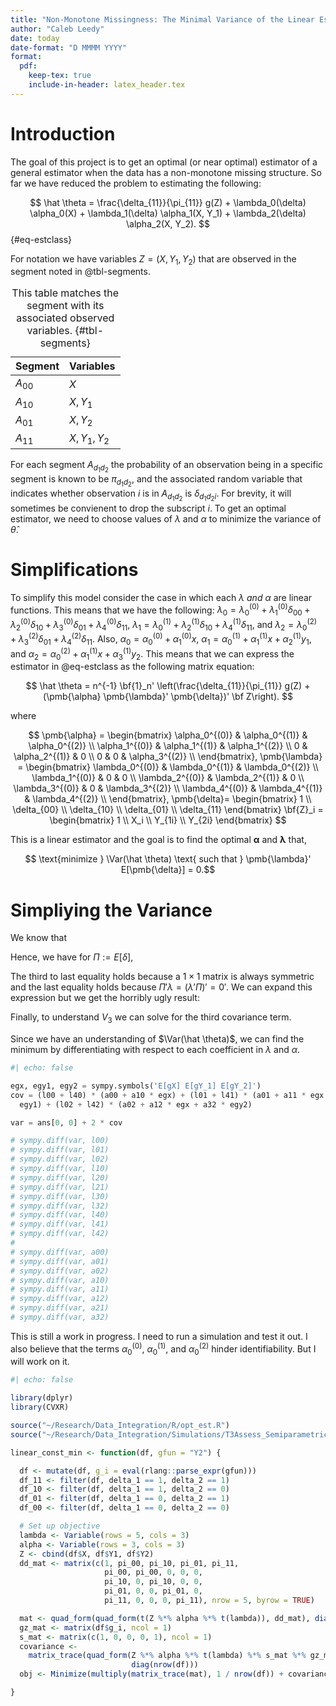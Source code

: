 ```yaml
---
title: "Non-Monotone Missingness: The Minimal Variance of the Linear Estimate"
author: "Caleb Leedy"
date: today
date-format: "D MMMM YYYY"
format: 
  pdf:
    keep-tex: true
    include-in-header: latex_header.tex
---
```


# Introduction

The goal of this project is to get an optimal (or near optimal) estimator of a
general estimator when the data has a non-monotone missing structure. So far we
have reduced the problem to estimating the following:

$$
\hat \theta = \frac{\delta_{11}}{\pi_{11}} g(Z) + 
\lambda_0(\delta) \alpha_0(X) +
\lambda_1(\delta) \alpha_1(X, Y_1) +
\lambda_2(\delta) \alpha_2(X, Y_2).
$$ {#eq-estclass}

For notation we have variables $Z = (X, Y_1, Y_2)$ that are observed in the
segment noted in @tbl-segments.

| Segment | Variables | 
| ------- | ----------|
| $A_{00}$| $X$       |
| $A_{10}$| $X, Y_1$  |
| $A_{01}$| $X, Y_2$  |
| $A_{11}$| $X, Y_1, Y_2$ |
: This table matches the segment with its associated observed variables. {#tbl-segments}

For each segment $A_{d_1 d_2}$ the probability of an observation being in a specific
segment is known to be $\pi_{d_1 d_2}$, and the associated random variable that
indicates whether observation $i$ is in $A_{d_1 d_2}$ is $\delta_{d_1 d_2 i}$.
For brevity, it will sometimes be convienent to drop the subscript $i$. To get
an optimal estimator, we need to choose values of $\lambda$ and $\alpha$ to
minimize the variance of $\hat \theta$.

# Simplifications

To simplify this model consider the case in which each $\lambda$ *and* $\alpha$
are linear functions. This means that we have the following: 
$\lambda_0 = \lambda_0^{(0)} + \lambda_1^{(0)}\delta_{00} + \lambda_2^{(0)}
\delta_{10} + \lambda_3^{(0)} \delta_{01} + \lambda_4^{(0)}\delta_{11}$,
$\lambda_1 = \lambda_0^{(1)} + \lambda_2^{(1)} \delta_{10} +
\lambda_4^{(1)}\delta_{11}$, and 
$\lambda_2 = \lambda_0^{(2)} + \lambda_3^{(2)} \delta_{01} +
\lambda_4^{(2)}\delta_{11}$. Also, 
$\alpha_0 = \alpha_0^{(0)} + \alpha_1^{(0)} x$, 
$\alpha_1 = \alpha_0^{(1)} + \alpha_1^{(1)} x + \alpha_2^{(1)} y_1$, and
$\alpha_2 = \alpha_0^{(2)} + \alpha_1^{(1)} x + \alpha_3^{(1)} y_2$. This means
that we can express the estimator in @eq-estclass as the following matrix
equation:

$$
\hat \theta = n^{-1} \bf{1}_n' \left(\frac{\delta_{11}}{\pi_{11}} g(Z) + 
(\pmb{\alpha} \pmb{\lambda}' \pmb{\delta})' \bf Z\right).
$$

where 

$$
\pmb{\alpha} = 
\begin{bmatrix}
\alpha_0^{(0)} & \alpha_0^{(1)} & \alpha_0^{(2)} \\
\alpha_1^{(0)} & \alpha_1^{(1)} & \alpha_1^{(2)} \\
0 & \alpha_2^{(1)} & 0 \\
0 & 0 & \alpha_3^{(2)} \\
\end{bmatrix},
\pmb{\lambda} = 
\begin{bmatrix}
\lambda_0^{(0)} & \lambda_0^{(1)} & \lambda_0^{(2)} \\
\lambda_1^{(0)} & 0 & 0 \\
\lambda_2^{(0)} & \lambda_2^{(1)} & 0 \\
\lambda_3^{(0)} & 0 & \lambda_3^{(2)} \\
\lambda_4^{(0)} & \lambda_4^{(1)} & \lambda_4^{(2)} \\
\end{bmatrix},
\pmb{\delta}= 
\begin{bmatrix}
1 \\ \delta_{00} \\ \delta_{10} \\ \delta_{01} \\ \delta_{11}
\end{bmatrix}
\bf{Z}_i = 
\begin{bmatrix}
1 \\ X_i \\ Y_{1i} \\ Y_{2i}
\end{bmatrix}
$$

This is a linear estimator and the goal is to find the optimal $\pmb{\alpha}$
and $\pmb{\lambda}$ that, 

$$ \text{minimize } \Var(\hat \theta) \text{ such that } 
\pmb{\lambda}' E[\pmb{\delta}] = 0.$$

# Simpliying the Variance

We know that 

\begin{align*}
\Var\left(\frac{\delta_{11}}{\pi_{11}}g(Z)) + 
  (\pmb \alpha \pmb \lambda' \pmb \delta)' \bf Z\right) 
&= \Var\left(\frac{\delta_{11}}{\pi_{11}}g(Z)\right) +
  \Var((\pmb \alpha \pmb \lambda' \pmb \delta)'\bf Z) +
  2 \Cov\left(\frac{\delta_{11}}{\pi_{11}}g(Z), 
  (\pmb \alpha \pmb \lambda' \pmb \delta)' \bf Z\right)\\
&:= V_1 + V_2 + V_3
\end{align*}

Hence, we have for $\Pi := E[\delta]$,

\begin{align*}
V_1 &= \Var\left(\frac{\delta_{11}}{\pi_{11}}g(Z)\right) \\ 
&= \Var\left(E\left[\frac{\delta_{11}}{\pi_{11}}g(Z) \mid Z\right]\right)
+ E\left[\Var\left(\frac{\delta_{11}}{\pi_{11}}g(Z) \mid Z\right)\right]\\
  &= E[g^2(Z)] - E[g(Z)]^2 + \frac{1}{\pi_{11}}E[g^2(Z)] - E[g^2(Z)] \\ 
  &= \frac{1}{\pi_{11}} E[g^2(Z)] - E[g(Z)]^2
\end{align*}

\begin{align*}
V_2 &= \Var((\alpha \lambda' \delta)'Z) \\ 
&= \Var(E[(\alpha \lambda' \delta)'Z \mid Z]) + 
E[\Var((\alpha \lambda' \delta)'Z \mid Z)] \\ 
&= \Pi' \lambda \alpha'  \Var(Z) \alpha \lambda' \Pi + 
E[Z'\alpha \lambda' \Var(\delta)\lambda \alpha' Z]\\
&= \Pi' \lambda \alpha'  (E[ZZ'] - E[Z]E[Z']) \alpha \lambda' \Pi + 
E[Z'\alpha \lambda' (E[\delta \delta'] - \Pi\Pi')\lambda \alpha' Z]\\
&= \Pi' \lambda \alpha'  E[ZZ'] \alpha \lambda' \Pi -
\Pi' \lambda \alpha' E[Z]E[Z'] \alpha \lambda' \Pi + 
E[Z'\alpha \lambda' E[\delta \delta']\lambda \alpha' Z] - 
E[Z'\alpha \lambda' \Pi\Pi'\lambda \alpha' Z]\\
&= \Pi' \lambda \alpha'  E[ZZ'] \alpha \lambda' \Pi -
\Pi' \lambda \alpha' E[Z]E[Z'] \alpha \lambda' \Pi + 
E[Z'\alpha \lambda' E[\delta \delta']\lambda \alpha' Z] - 
\Pi' \lambda \alpha' E[ZZ'] \alpha \lambda' \Pi \\
&= \Pi' \lambda \alpha' E[Z]E[Z'] \alpha \lambda' \Pi + 
E[Z'\alpha \lambda' E[\delta \delta']\lambda \alpha' Z] \\
&= E[Z'\alpha \lambda' E[\delta \delta']\lambda \alpha' Z] \\
\end{align*}

The third to last equality holds because a $1 \times 1$ matrix is always
symmetric and the last equality holds because $\Pi' \lambda = (\lambda' \Pi)' =
0'$. We can expand this expression but we get the horribly ugly result:

\begin{RaggedRight}

```python
#| echo: false
#| output: asis

import sympy

l00, l01, l02 = sympy.symbols('\lambda_0^{(0)} \lambda_0^{(1)} \lambda_0^{(2)}')
l10, l20, l21 = sympy.symbols('\lambda_1^{(0)} \lambda_2^{(0)} \lambda_0^{(1)}')
l30, l32 = sympy.symbols('\lambda_3^{(0)} \lambda_3^{(2)}')
l40, l41, l42 = sympy.symbols('\lambda_4^{(0)} \lambda_4^{(1)} \lambda_4^{(2)}')
lmat = sympy.Matrix([
  [l00, l01, l02],
  [l10, 0,   0 ],
  [l20, l21, 0],
  [l30, 0,   l32],
  [l40, l41, l42]
])

a00, a01, a02 = sympy.symbols('\\alpha_0^{(0)} \\alpha_0^{(1)} \\alpha_0^{(2)}')
a10, a11, a12 = sympy.symbols('\\alpha_1^{(0)} \\alpha_1^{(1)} \\alpha_1^{(2)}')
a21, a32 = sympy.symbols('\\alpha_2^{(1)} \\alpha_3^{(2)}')
amat = sympy.Matrix([
  [a00, a01, a02],
  [a10, a11, a12],
  [0,   a21, 0],
  [0,   0,   a32]
])

p00, p10, p01, p11 = sympy.symbols('\pi_{00} \pi_{10} \pi_{01} \pi_{11}')
ddmat = sympy.Matrix([
  [1,   p00, p10, p01, p11],
  [p00, p00, 0,   0,   0],
  [p10, 0,   p10, 0,   0],
  [p01, 0,   0,   p01, 0],
  [p11, 0,   0,   0,   p11]
])

x, y1, y2 = sympy.symbols('X Y_1 Y_2')
zmat = sympy.Matrix([[1, x, y1, y2]]).T

ans = zmat.T * amat * lmat.T * ddmat * lmat * amat.T * zmat
print(sympy.latex(sympy.expand(ans[0, 0]), itex = True, mode = "inline"))

```
\end{RaggedRight}

Finally, to understand $V_3$ we can solve for the third covariance term.

\begin{align*}
\Cov&\left(\frac{\delta_{11}}{\pi_{11}}g(Z), (\alpha \lambda' \delta)' Z\right)\\
&= E\left[\frac{\delta_{11}}{\pi_{11}}g(Z)(\alpha \lambda' \delta)' Z\right] - 
E\left[\frac{\delta_{11}}{\pi_{11}} g(Z)\right] E[(\alpha \lambda' \delta)'Z]\\
&= E\left[g(Z)\frac{\delta_{11}}{\pi_{11}}\delta' \lambda \alpha' Z\right] - 
E[g(Z)] (\alpha \lambda' \Pi)' E[Z]\\
&= E[g(Z) \begin{bmatrix}1 & 0 & 0 & 0 & 1\end{bmatrix} \lambda \alpha' Z] \\
&= (\lambda_0^{(0)} + \lambda_4^{(0)})(\alpha_0^{(0)} + \alpha_1^{(0)}E[g(Z)x])
+ (\lambda_0^{(1)} + \lambda_4^{(1)})(\alpha_0^{(1)} + \alpha_1^{(1)}E[g(Z)x] +
\alpha_2^{(1)}E[g(Z)y_1]) \\
&\qquad \qquad+ (\lambda_0^{(2)} + \lambda_4^{(2)})(\alpha_0^{(2)} +
\alpha_1^{(2)}E[g(Z)x] + \alpha_3^{(2)}E[g(Z)y_2])
\end{align*}

Since we have an understanding of $\Var(\hat \theta)$, we can find the minimum 
by differentiating with respect to each coefficient in $\lambda$ and $\alpha$.

```python
#| echo: false

egx, egy1, egy2 = sympy.symbols('E[gX] E[gY_1] E[gY_2]')
cov = (l00 + l40) * (a00 + a10 * egx) + (l01 + l41) * (a01 + a11 * egx + a21 *
  egy1) + (l02 + l42) * (a02 + a12 * egx + a32 * egy2)

var = ans[0, 0] + 2 * cov

# sympy.diff(var, l00)
# sympy.diff(var, l01)
# sympy.diff(var, l02)
# sympy.diff(var, l10)
# sympy.diff(var, l20)
# sympy.diff(var, l21)
# sympy.diff(var, l30)
# sympy.diff(var, l32)
# sympy.diff(var, l40)
# sympy.diff(var, l41)
# sympy.diff(var, l42)
# 
# sympy.diff(var, a00)
# sympy.diff(var, a01)
# sympy.diff(var, a02)
# sympy.diff(var, a10)
# sympy.diff(var, a11)
# sympy.diff(var, a12)
# sympy.diff(var, a21)
# sympy.diff(var, a32)

```

This is still a work in progress. I need to run a simulation and test it out.
I also believe that the terms $\alpha_0^{(0)}$, $\alpha_0^{(1)}$, and 
$\alpha_0^{(2)}$ hinder identifiability. But I will work on it.

```r
#| echo: false

library(dplyr)
library(CVXR)

source("~/Research/Data_Integration/R/opt_est.R")
source("~/Research/Data_Integration/Simulations/T3Assess_Semiparametric_Cost/compare_algs.R")

```


```r

linear_const_min <- function(df, gfun = "Y2") {

  df <- mutate(df, g_i = eval(rlang::parse_expr(gfun)))
  df_11 <- filter(df, delta_1 == 1, delta_2 == 1)
  df_10 <- filter(df, delta_1 == 1, delta_2 == 0)
  df_01 <- filter(df, delta_1 == 0, delta_2 == 1)
  df_00 <- filter(df, delta_1 == 0, delta_2 == 0)

  # Set up objective
  lambda <- Variable(rows = 5, cols = 3)
  alpha <- Variable(rows = 3, cols = 3)
  Z <- cbind(df$X, df$Y1, df$Y2)
  dd_mat <- matrix(c(1, pi_00, pi_10, pi_01, pi_11,
                     pi_00, pi_00, 0, 0, 0,
                     pi_10, 0, pi_10, 0, 0,
                     pi_01, 0, 0, pi_01, 0,
                     pi_11, 0, 0, 0, pi_11), nrow = 5, byrow = TRUE)

  mat <- quad_form(quad_form(t(Z %*% alpha %*% t(lambda)), dd_mat), diag(3))
  gz_mat <- matrix(df$g_i, ncol = 1)
  s_mat <- matrix(c(1, 0, 0, 0, 1), ncol = 1)
  covariance <- 
    matrix_trace(quad_form(Z %*% alpha %*% t(lambda) %*% s_mat %*% gz_mat),
                           diag(nrow(df)))
  obj <- Minimize(multiply(matrix_trace(mat), 1 / nrow(df)) + covariance))

}


```
